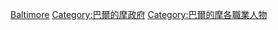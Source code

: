 [[Category:馬里蘭州各城市政治人物|Baltimore]]
[[Category:巴爾的摩政府|Category:巴爾的摩政府]]
[[Category:巴爾的摩各職業人物|Category:巴爾的摩各職業人物]]